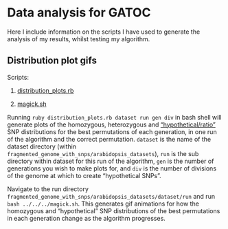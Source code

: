 Data analysis for GATOC
========================================================

Here I include information on the scripts I have used to generate the analysis of my results, whilst testing my algorithm.

Distribution plot gifs
-------------

Scripts:

1. [distribution_plots.rb](https://github.com/edwardchalstrey1/fragmented_genome_with_snps/blob/master/distribution_plots.rb)

2. [magick.sh](https://github.com/edwardchalstrey1/fragmented_genome_with_snps/blob/master/magick.sh)

Running ``ruby distribution_plots.rb dataset run gen div`` in bash shell will generate plots of the homozygous, heterozygous and ["hypothetical/ratio"](https://github.com/edwardchalstrey1/fragmented_genome_with_snps/blob/master/Documentation/fitness_methods/fitness_methods.md) SNP distributions for the best permutations of each generation, in one run of the algorithm and the correct permutation. ``dataset`` is the name of the dataset directory (within ``fragmented_genome_with_snps/arabidopsis_datasets``), ``run`` is the sub directory within dataset for this run of the algorithm, ``gen`` is the number of generations you wish to make plots for, and ``div`` is the number of divisions of the genome at which to create "hypothetical SNPs".

Navigate to the run directory ``fragmented_genome_with_snps/arabidopsis_datasets/dataset/run`` and run ``bash ../../../magick.sh``. This generates gif animations for how the homozygous and "hypothetical" SNP distributions of the best permutations in each generation change as the algorithm progresses.

